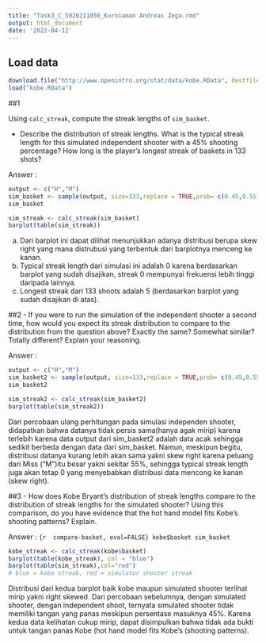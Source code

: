 ---
title: "Task3_C_5026211056_Kurniaman Andreas Zega.rmd"
output: html_document
date: '2022-04-12'
---

## Load data

```{r load-data, eval=FALSE}
download.file("http://www.openintro.org/stat/data/kobe.RData", destfile = "kobe.RData")
load("kobe.RData")
```
##1

Using `calc_streak`, compute the streak lengths of `sim_basket`.

-   Describe the distribution of streak lengths. What is the typical streak 
    length for this simulated independent shooter with a 45% shooting percentage?
    How long is the player's longest streak of baskets in 133 shots?
    
Answer : 
```{r make sim_basket variable}
output <- c("H","M")
sim_basket <- sample(output, size=133,replace = TRUE,prob= c(0.45,0.55))
sim_basket
```
```{r barplot sim_basket using calc_streak}
sim_streak <- calc_streak(sim_basket)
barplot(table(sim_streak))
```
a. Dari barplot ini dapat dilihat menunjukkan adanya distribusi berupa skew right yang mana distrubusi yang terbentuk dari barplotnya menceng ke kanan. 
b. Typical streak  length dari simulasi ini adalah 0 karena berdasarkan barplot yang sudah disajikan, streak 0 mempunyai frekuensi lebih tinggi daripada lainnya. 
c. Longest streak dari 133 shoots adalah 5 (berdasarkan barplot yang sudah disajikan di atas).


##2
-   If you were to run the simulation of the independent shooter a second time, 
    how would you expect its streak distribution to compare to the distribution 
    from the question above? Exactly the same? Somewhat similar? Totally 
    different? Explain your reasoning.

Answer : 
```{r make sim_basket2 variable}
output <- c("H","M")
sim_basket2 <- sample(output, size=133,replace = TRUE,prob= c(0.45,0.55))
sim_basket2
```
```{r  barplot sim_basket2 using calc_streak}
sim_streak2 <- calc_streak(sim_basket2)
barplot(table(sim_streak2))
```
Dari percobaan ulang perhitungan pada simulasi independen shooter, didapatkan bahwa datanya tidak persis sama(hanya agak mirip) karena terlebih karena data output dari sim_basket2 adalah data acak sehingga sedikit berbeda dengan data dari sim_basket. Namun, meskipun begitu, distribusi datanya kurang lebih akan sama yakni skew right karena peluang dari Miss ("M")itu besar yakni sekitar 55%, sehingga typical streak length juga akan tetap 0 yang menyebabkan distribusi data mencong ke kanan (skew right).


##3
-   How does Kobe Bryant's distribution of streak lengths compare to the 
    distribution of streak lengths for the simulated shooter? Using this 
    comparison, do you have evidence that the hot hand model fits Kobe's 
    shooting patterns? Explain.

Answer : 
```{r
 compare-basket, eval=FALSE}
kobe$basket
sim_basket
```
```{r kobe_streak}
kobe_streak <- calc_streak(kobe$basket)
barplot(table(kobe_streak), col = "blue")
barplot(table(sim_streak),col="red")
# blue = kobe streak, red = simulator shooter streak
```
Distribusi dari kedua barplot baik kobe maupun simulated shooter terlihat mirip yakni right skewed. Dari percobaan sebelumnya, dengan simulated shooter, dengan independent shoot, ternyata simulated shooter tidak memiliki tangan yang panas meskipun persentase masuknya 45%. Karena kedua data kelihatan cukup mirip, dapat disimpulkan bahwa tidak ada bukti untuk tangan panas Kobe (hot hand model fits Kobe's (shooting patterns).
